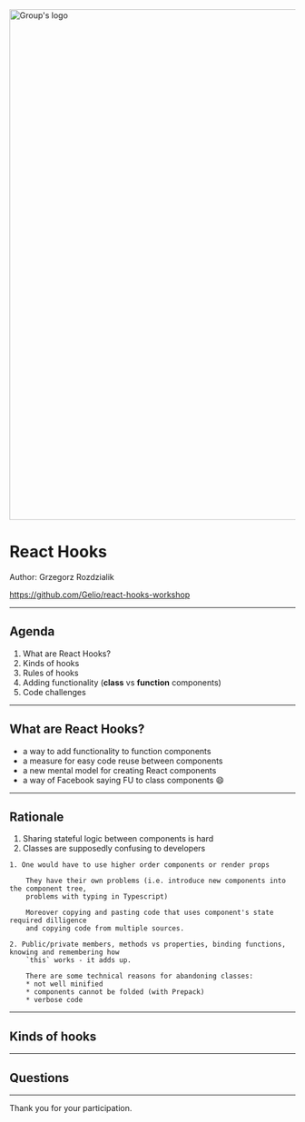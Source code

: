 

<Head>
  <title>React Hooks</title>
</Head>

<img src="./static/jak-zyc-na-froncie.png" alt="Group's logo" width="900" />

# React Hooks

Author: Grzegorz Rozdzialik

https://github.com/Gelio/react-hooks-workshop

---

## Agenda

1. What are React Hooks?
2. Kinds of hooks
3. Rules of hooks
4. Adding functionality (**class** vs **function** components)
5. Code challenges

---

## What are React Hooks?

- a way to add functionality to function components
- a measure for easy code reuse between components
- a new mental model for creating React components
- a way of Facebook saying FU to class components 😄

---

## Rationale

1. Sharing stateful logic between components is hard
2. Classes are supposedly confusing to developers

```notes
1. One would have to use higher order components or render props

    They have their own problems (i.e. introduce new components into the component tree,
    problems with typing in Typescript)

    Moreover copying and pasting code that uses component's state required dilligence
    and copying code from multiple sources.

2. Public/private members, methods vs properties, binding functions, knowing and remembering how
    `this` works - it adds up.

    There are some technical reasons for abandoning classes:
    * not well minified
    * components cannot be folded (with Prepack)
    * verbose code
```

---

## Kinds of hooks

---

## Questions

---

Thank you for your participation.
